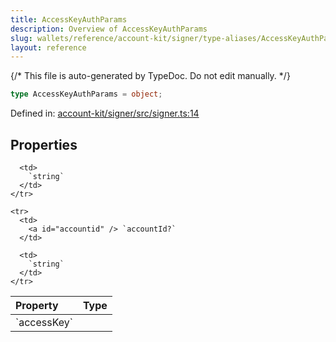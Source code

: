 ```yaml
---
title: AccessKeyAuthParams
description: Overview of AccessKeyAuthParams
slug: wallets/reference/account-kit/signer/type-aliases/AccessKeyAuthParams
layout: reference
---
```


{/* This file is auto-generated by TypeDoc. Do not edit manually. */}

```ts
type AccessKeyAuthParams = object;
```

Defined in: [account-kit/signer/src/signer.ts:14](https://github.com/alchemyplatform/aa-sdk/blob/0cc60e9f694c242d91befdaa2f26cdec3ee389c5/account-kit/signer/src/signer.ts#L14)

## Properties

<table>
  <thead>
    <tr>
      <th align="left">Property</th>
      <th align="left">Type</th>
    </tr>
  </thead>

  <tbody>
    <tr>
      <td>
        <a id="accesskey" /> `accessKey`
      </td>

      <td>
        `string`
      </td>
    </tr>

    <tr>
      <td>
        <a id="accountid" /> `accountId?`
      </td>

      <td>
        `string`
      </td>
    </tr>

  </tbody>
</table>

